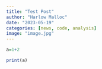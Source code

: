 ```yaml
---
title: "Test Post"
author: "Harlow Malloc"
date: "2023-05-19"
categories: [news, code, analysis]
image: "image.jpg"
---
```


```r



a=1+2

print(a)
```
